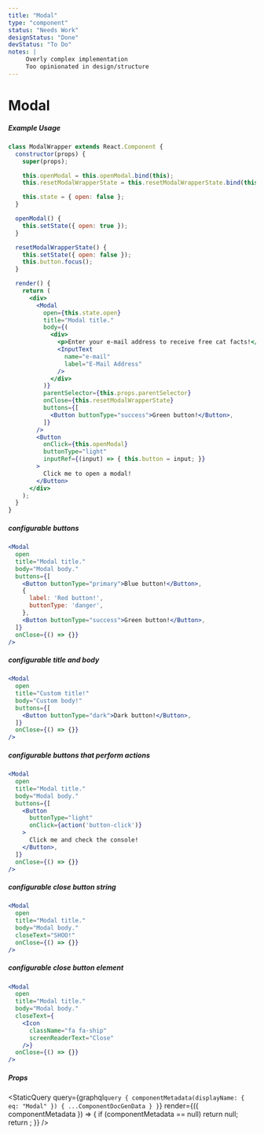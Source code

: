 ```yaml
---
title: "Modal"
type: "component"
status: "Needs Work"
designStatus: "Done"
devStatus: "To Do"
notes: |
     Overly complex implementation
     Too opinionated in design/structure
---
```




# Modal


##### Example Usage

```jsx live=true
class ModalWrapper extends React.Component {
  constructor(props) {
    super(props);

    this.openModal = this.openModal.bind(this);
    this.resetModalWrapperState = this.resetModalWrapperState.bind(this);

    this.state = { open: false };
  }

  openModal() {
    this.setState({ open: true });
  }

  resetModalWrapperState() {
    this.setState({ open: false });
    this.button.focus();
  }

  render() {
    return (
      <div>
        <Modal
          open={this.state.open}
          title="Modal title."
          body={(
            <div>
              <p>Enter your e-mail address to receive free cat facts!</p>
              <InputText
                name="e-mail"
                label="E-Mail Address"
              />
            </div>
          )}
          parentSelector={this.props.parentSelector}
          onClose={this.resetModalWrapperState}
          buttons={[
            <Button buttonType="success">Green button!</Button>,
          ]}
        />
        <Button
          onClick={this.openModal}
          buttonType="light"
          inputRef={(input) => { this.button = input; }}
        >
          Click me to open a modal!
        </Button>
      </div>
    );
  }
}
```


##### configurable buttons

```jsx
<Modal
  open
  title="Modal title."
  body="Modal body."
  buttons={[
    <Button buttonType="primary">Blue button!</Button>,
    {
      label: 'Red button!',
      buttonType: 'danger',
    },
    <Button buttonType="success">Green button!</Button>,
  ]}
  onClose={() => {}}
/>
```


##### configurable title and body

```jsx
<Modal
  open
  title="Custom title!"
  body="Custom body!"
  buttons={[
    <Button buttonType="dark">Dark button!</Button>,
  ]}
  onClose={() => {}}
/>
```


##### configurable buttons that perform actions

```jsx
<Modal
  open
  title="Modal title."
  body="Modal body."
  buttons={[
    <Button
      buttonType="light"
      onClick={action('button-click')}
    >
      Click me and check the console!
    </Button>,
  ]}
  onClose={() => {}}
/>
```


##### configurable close button string

```jsx
<Modal
  open
  title="Modal title."
  body="Modal body."
  closeText="SHOO!"
  onClose={() => {}}
/>
```


##### configurable close button element

```jsx
<Modal
  open
  title="Modal title."
  body="Modal body."
  closeText={
    <Icon
      className="fa fa-ship"
      screenReaderText="Close"
    />}
  onClose={() => {}}
/>
```

##### Props

<StaticQuery
  query={graphql`query {
    componentMetadata(displayName: { eq: "Modal" }) { ...ComponentDocGenData }
  }`}
  render={({ componentMetadata }) => {
    if (componentMetadata == null) return null;
    return <PropsTable propMetaData={componentMetadata.props} />;
  }}
/>
